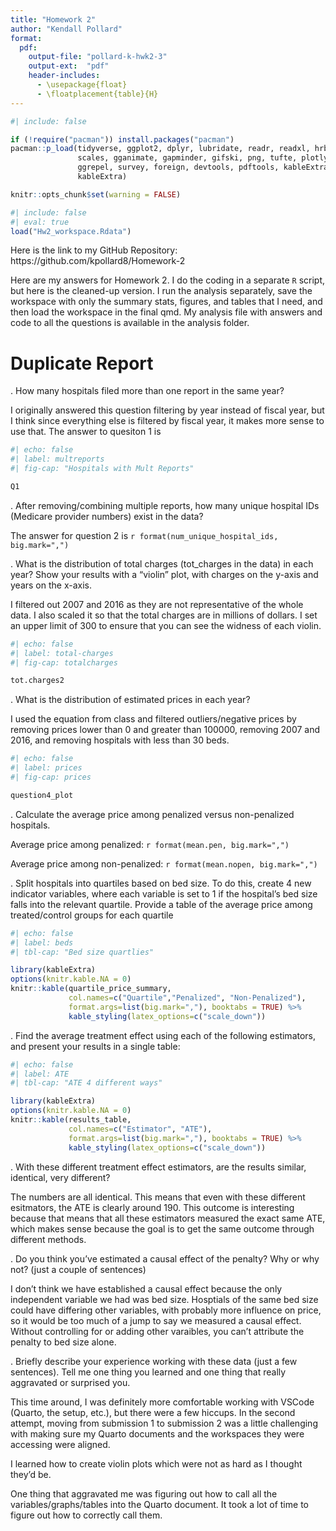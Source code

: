```yaml
---
title: "Homework 2"
author: "Kendall Pollard"
format:
  pdf:
    output-file: "pollard-k-hwk2-3"
    output-ext:  "pdf"
    header-includes:
      - \usepackage{float}
      - \floatplacement{table}{H}
---
```



```r
#| include: false

if (!require("pacman")) install.packages("pacman")
pacman::p_load(tidyverse, ggplot2, dplyr, lubridate, readr, readxl, hrbrthemes, fixest,
               scales, gganimate, gapminder, gifski, png, tufte, plotly, OECD,
               ggrepel, survey, foreign, devtools, pdftools, kableExtra, modelsummary,
               kableExtra)
```


```r
knitr::opts_chunk$set(warning = FALSE)
```


```r
#| include: false
#| eval: true
load("Hw2_workspace.Rdata")
```

Here is the link to my GitHub Repository: https://github.com/kpollard8/Homework-2

Here are my answers for Homework 2. I do the coding in a separate `R` script, but here is the cleaned-up version. I run the analysis separately, save the workspace with only the summary stats, figures, and tables that I need, and then load the workspace in the final qmd. My analysis file with answers and code to all the questions is available in the analysis folder. 

\newpage
# Duplicate Report 

\vspace{.2in}
\noindent 1. How many hospitals filed more than one report in the same year?<br>

I originally answered this question filtering by year instead of fiscal year, but I think since everything else is filtered by fiscal year, it makes more sense to use that. The answer to quesiton 1 is

```r
#| echo: false
#| label: multreports
#| fig-cap: "Hospitals with Mult Reports"

Q1
```


\newpage
\noindent 2. After removing/combining multiple reports, how many unique hospital IDs (Medicare provider numbers) exist in the data? <br>

The answer for question 2 is `r format(num_unique_hospital_ids, big.mark=",")` <br>


\newpage
\noindent 3. What is the distribution of total charges (tot_charges in the data) in each year? Show your results with a “violin” plot, with charges on the y-axis and years on the x-axis.<br>

I filtered out 2007 and 2016 as they are not representative of the whole data. I also scaled it so that the total charges are in millions of dollars. I set an upper limit of 300 to ensure that you can see the widness of each violin. 

```r
#| echo: false
#| label: total-charges
#| fig-cap: totalcharges

tot.charges2
```

\newpage
\noindent 4. What is the distribution of estimated prices in each year? <br>

I used the equation from class and filtered outliers/negative prices by removing prices lower than 0 and greater than 100000, removing 2007 and 2016, and removing hospitals with less than 30 beds. 

```r
#| echo: false
#| label: prices
#| fig-cap: prices

question4_plot

```


\newpage
\noindent 5. Calculate the average price among penalized versus non-penalized hospitals. <br>

Average price among penalized: `r format(mean.pen, big.mark=",")` <br>

Average price among non-penalized: `r format(mean.nopen, big.mark=",")` <br>


\newpage
\noindent 6. Split hospitals into quartiles based on bed size. To do this, create 4 new indicator variables, where each variable is set to 1 if the hospital’s bed size falls into the relevant quartile. Provide a table of the average price among treated/control groups for each quartile

```r
#| echo: false
#| label: beds
#| tbl-cap: "Bed size quartlies"

library(kableExtra)
options(knitr.kable.NA = 0)
knitr::kable(quartile_price_summary, 
             col.names=c("Quartile","Penalized", "Non-Penalized"),
             format.args=list(big.mark=","), booktabs = TRUE) %>%
             kable_styling(latex_options=c("scale_down"))

```

\newpage
\noindent 7. Find the average treatment effect using each of the following estimators, and present your results in a single table: <br>

> 
```r
#| echo: false
#| label: ATE
#| tbl-cap: "ATE 4 different ways"

library(kableExtra)
options(knitr.kable.NA = 0)
knitr::kable(results_table, 
             col.names=c("Estimator", "ATE"),
             format.args=list(big.mark=","), booktabs = TRUE) %>%
             kable_styling(latex_options=c("scale_down"))

```

\newpage
\noindent 8. With these different treatment effect estimators, are the results similar, identical, very different? <br>

The numbers are all identical. This means that even with these different esitmators, the ATE is clearly around 190. This outcome is interesting because that means that all these estimators measured the exact same ATE, which makes sense because the goal is to get the same outcome through different methods. 


\newpage
\noindent 9. Do you think you’ve estimated a causal effect of the penalty? Why or why not? (just a couple of sentences) <br>

I don't think we have established a causal effect because the only independent variable we had was bed size. Hosptials of the same bed size could have differing other variables, with probably more influence on price, so it would be too much of a jump to say we measured a causal effect. Without controlling for or adding other varaibles, you can't attribute the penalty to bed size alone. 

\newpage
\noindent 10. Briefly describe your experience working with these data (just a few sentences). Tell me one thing you learned and one thing that really aggravated or surprised you. <br>
 
This time around, I was definitely more comfortable working with VSCode (Quarto, the setup, etc.), but there were a few hiccups. In the second attempt, moving from submission 1 to submission 2 was a little challenging with making sure my Quarto documents and the workspaces they were accessing were aligned. <br>

I learned how to create violin plots which were not as hard as I thought they'd be. <br>

One thing that aggravated me was figuring out how to call all the variables/graphs/tables into the Quarto document. It took a lot of time to figure out how to correctly call them.  